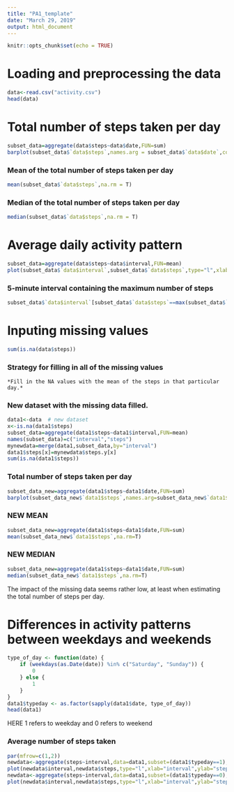 ```yaml
---
title: "PA1_template"
date: "March 29, 2019"
output: html_document
---
```


```r
knitr::opts_chunk$set(echo = TRUE)
```






# **Loading and preprocessing the data**
```r
data<-read.csv("activity.csv")
head(data)
```



# **Total number of steps taken per day**
```r
subset_data=aggregate(data$steps~data$date,FUN=sum)
barplot(subset_data$`data$steps`,names.arg = subset_data$`data$date`,col=subset_data$`data$date`,main="Total number of steps taken per day",xlab="date",ylab="steps")
```




###     Mean of the total number of steps taken per day
```r
mean(subset_data$`data$steps`,na.rm = T)
```

###     Median of the total number of steps taken per day
```r
median(subset_data$`data$steps`,na.rm = T)
```


# **Average daily activity pattern**
```r
subset_data=aggregate(data$steps~data$interval,FUN=mean)
plot(subset_data$`data$interval`,subset_data$`data$steps`,type="l",xlab="Time  interval",ylab="Average steps",col="red",main="Average daily activity pattern")
```
 
###  **5-minute interval containing the maximum number of steps**
```r
subset_data$`data$interval`[subset_data$`data$steps`==max(subset_data$`data$steps`)]
```

#  **Inputing missing values**
```r
sum(is.na(data$steps))
```

### Strategy for filling in all of the missing values 

    *Fill in the NA values with the mean of the steps in that particular day.*


### New dataset  with the missing data filled.
```r
data1<-data  # new dataset
x<-is.na(data1$steps)
subset_data=aggregate(data1$steps~data1$interval,FUN=mean)
names(subset_data)=c("interval","steps")
mynewdata=merge(data1,subset_data,by="interval")
data1$steps[x]=mynewdata$steps.y[x]
sum(is.na(data1$steps))
```
### Total number of steps taken per day
```r
subset_data_new=aggregate(data1$steps~data1$date,FUN=sum)
barplot(subset_data_new$`data1$steps`,names.arg=subset_data_new$`data1$date`,col=subset_data_new$`data1$date`,xlab="Date",ylab="Steps",main="Steps taken per day")
```

### NEW MEAN
```r
subset_data_new=aggregate(data1$steps~data1$date,FUN=sum)
mean(subset_data_new$`data1$steps`,na.rm=T)
```

### NEW MEDIAN
```r
subset_data_new=aggregate(data1$steps~data1$date,FUN=sum)
median(subset_data_new$`data1$steps`,na.rm=T)
```


The impact of the missing data seems rather low, at least when estimating the total number of steps per day.

# **Differences in activity patterns between weekdays and weekends**

```r
type_of_day <- function(date) {
    if (weekdays(as.Date(date)) %in% c("Saturday", "Sunday")) {
        0
    } else {
        1
    }
}
data1$typeday <- as.factor(sapply(data1$date, type_of_day))
head(data1)
```

HERE  1 refers to weekday and 0 refers to weekend


### Average number of steps taken

```r
par(mfrow=c(1,2))
newdata<-aggregate(steps~interval,data=data1,subset=(data1$typeday==1),FUN=mean)
plot(newdata$interval,newdata$steps,type="l",xlab="interval",ylab="steps",main="Weekdays")
newdata<-aggregate(steps~interval,data=data1,subset=(data1$typeday==0),FUN=mean)
plot(newdata$interval,newdata$steps,type="l",xlab="interval",ylab="steps",main="Weekends")
```




















